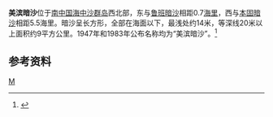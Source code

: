 {{Infobox Islands
| plural = yes
| name             =美滨暗沙
| image name       = 
| image caption    = 
| image size       = 
| locator map      = {{Location map|South China Sea|lat=16.05|long=114.216666|central|300px}}
| map_custom       = yes
| native name      = 
| native name link = 
| other_names         = 
| location         = [[南中国海|南中国海]]
| coordinates      = {{Coord|16|03|N|114|13|E|display=inline,title}}
| archipelago      = [[中沙群岛|中沙群岛]]
| total islands    = 
| major islands    = 
| area             =
| length           =
| width            =
| coastline        =
| highest mount    = 
| elevation        = 
| country                          = China
| country admin divisions title   =
| country admin divisions         =
| population       = 
| population as of = 
| density          = 
| ethnic groups    = 
| additional info  =
}} 
'''美滨暗沙'''位于[[南中国海|南中国海]][[中沙群岛|中沙群岛]]西北部，东与[[鲁班暗沙|鲁班暗沙]]相距0.7[[海里|海里]]，西与[[本固暗沙|本固暗沙]]相距5.5海里。暗沙呈长方形，全部在海面以下，最浅处约14米，等深线20米以上面积约9平方公里。1947年和1983年公布名称均为“美滨暗沙”。<ref>{{cite book zh |author=广东省地名委员会 |title=《南海诸岛地名资料汇编》 |format=M |edition=1 |location=广州 |publisher=广东省地图出版社 |date=1987 |pages=187|id= ISBN 80522-023-9}}</ref>

==参考资料==
{{reflist}}

{{有争议的地区小作品}}
{{South China Sea Islands}}

[[Category:中沙群岛|M]]